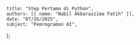     title: "Step Pertama di Python",
    authors: [{ name: "Nabil Akbarazzima Fatih" }],
    date: "07/26/2025",
    subject: "Pemrograman AI",
};